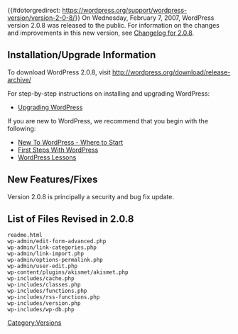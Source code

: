 {{#dotorgredirect: https://wordpress.org/support/wordpress-version/version-2-0-8/}}
On Wednesday, February 7, 2007, WordPress version 2.0.8 was released to the public. For information on the changes and improvements in this new version, see [[Changelog/2.0.8|Changelog for 2.0.8]].

==Installation/Upgrade Information==
To download WordPress 2.0.8, visit http://wordpress.org/download/release-archive/

For step-by-step instructions on installing and upgrading WordPress:

* [[Upgrading WordPress]]

If you are new to WordPress, we recommend that you begin with the following:
* [[New To WordPress - Where to Start]]
* [[First Steps With WordPress]]
* [[WordPress Lessons]]

==New Features/Fixes==
Version 2.0.8 is principally a security and bug fix update.

==List of Files Revised in 2.0.8==
<pre>
readme.html
wp-admin/edit-form-advanced.php
wp-admin/link-categories.php
wp-admin/link-import.php 
wp-admin/options-permalink.php
wp-admin/user-edit.php    
wp-content/plugins/akismet/akismet.php
wp-includes/cache.php
wp-includes/classes.php
wp-includes/functions.php
wp-includes/rss-functions.php
wp-includes/version.php
wp-includes/wp-db.php
</pre>

{{Versions}}

[[Category:Versions]]